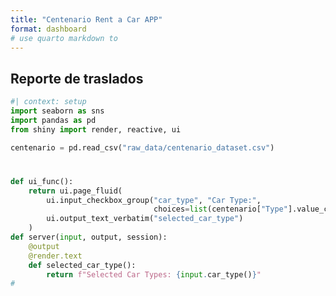 ```yaml
---
title: "Centenario Rent a Car APP"
format: dashboard
# use quarto markdown to 
---
```


## Reporte de traslados

```python
#| context: setup
import seaborn as sns
import pandas as pd
from shiny import render, reactive, ui

centenario = pd.read_csv("raw_data/centenario_dataset.csv")
```

# {.sidebar}

```python
def ui_func():
    return ui.page_fluid(
        ui.input_checkbox_group("car_type", "Car Type:", 
                                choices=list(centenario["Type"].value_counts().index)),
        ui.output_text_verbatim("selected_car_type")
    )
def server(input, output, session):
    @output
    @render.text
    def selected_car_type():
        return f"Selected Car Types: {input.car_type()}"
#
```
